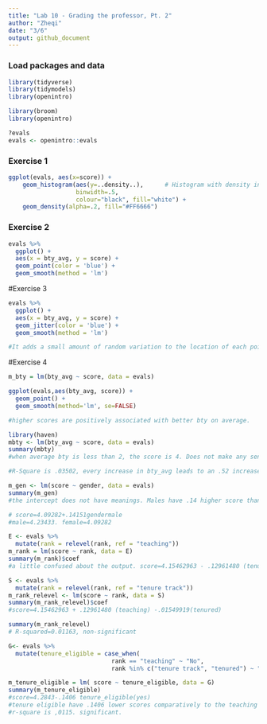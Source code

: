```yaml
---
title: "Lab 10 - Grading the professor, Pt. 2"
author: "Zheqi"
date: "3/6"
output: github_document
---
```


### Load packages and data

```r
library(tidyverse) 
library(tidymodels)
library(openintro)

library(broom)
library(openintro)
```
```r
?evals
evals <- openintro::evals

```

### Exercise 1

```r
ggplot(evals, aes(x=score)) + 
    geom_histogram(aes(y=..density..),      # Histogram with density instead of count on y-axis
                   binwidth=.5,
                   colour="black", fill="white") +
    geom_density(alpha=.2, fill="#FF6666")
```


### Exercise 2
```r
evals %>% 
  ggplot() + 
  aes(x = bty_avg, y = score) + 
  geom_point(color = 'blue') +
  geom_smooth(method = 'lm')
```

#Exercise 3
```r
evals %>% 
  ggplot() + 
  aes(x = bty_avg, y = score) + 
  geom_jitter(color = 'blue') +
  geom_smooth(method = 'lm')

#It adds a small amount of random variation to the location of each point, and is a useful way of handling overplotting caused by discreteness in smaller datasets.
```

#Exercise 4
```r
m_bty = lm(bty_avg ~ score, data = evals)
```

```r
ggplot(evals,aes(bty_avg, score)) +
  geom_point() +
  geom_smooth(method='lm', se=FALSE) 
```
```r
#higher scores are positively associated with better bty on average.

```
```r
library(haven)
mbty <- lm(bty_avg ~ score, data = evals)
summary(mbty)
#when average bty is less than 2, the score is 4. Does not make any sense.
```


```r
#R-Square is .03502, every increase in bty_avg leads to an .52 increase in score. bty_avg significantly predicts the score.
```
```r
m_gen <- lm(score ~ gender, data = evals)
summary(m_gen)
#the intercept does not have meanings. Males have .14 higher score than females.
```

```r
# score=4.09282+.14151gendermale
#male=4.23433. female=4.09282
```
```r

E <- evals %>%
  mutate(rank = relevel(rank, ref = "teaching"))
m_rank = lm(score ~ rank, data = E)
summary(m_rank)$coef
#a little confused about the output. score=4.15462963 - .12961480 (tenure track) -.1451833(tenured)
```
```r
S <- evals %>%
  mutate(rank = relevel(rank, ref = "tenure track"))
m_rank_relevel <- lm(score ~ rank, data = S)
summary(m_rank_relevel)$coef
#score=4.15462963 + .12961480 (teaching) -.01549919(tenured)
```
```r
summary(m_rank_relevel)
# R-squared=0.01163, non-significant
```
```r


G<- evals %>%
  mutate(tenure_eligible = case_when(
                             rank == "teaching" ~ "No",
                             rank %in% c("tenure track", "tenured") ~ "Yes"))


```
```r


m_tenure_eligible = lm( score ~ tenure_eligible, data = G)
summary(m_tenure_eligible)
#score=4.2843-.1406 tenure_eligible(yes)
#tenure eligible have .1406 lower scores comparatively to the teaching professors.
#r-square is ,0115. significant.
```



